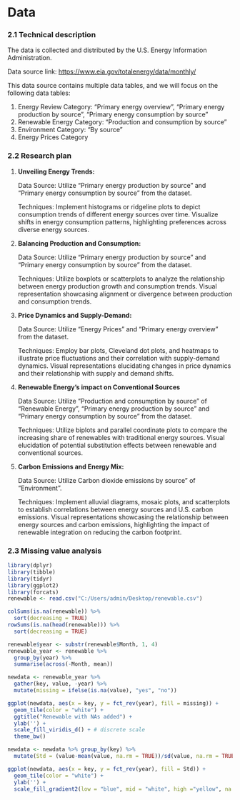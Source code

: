 # Data

### 2.1 Technical description

The data is collected and distributed by the U.S. Energy Information Administration.

Data source link: <https://www.eia.gov/totalenergy/data/monthly/>

This data source contains multiple data tables, and we will focus on the following data tables:

1.  Energy Review Category: "Primary energy overview", "Primary energy production by source", "Primary energy consumption by source"
2.  Renewable Energy Category: "Production and consumption by source"
3.  Environment Category: "By source"
4.  Energy Prices Category

### 2.2 Research plan

1.  **Unveiling Energy Trends:**

    Data Source: Utilize "Primary energy production by source" and "Primary energy consumption by source" from the dataset.

    Techniques: Implement histograms or ridgeline plots to depict consumption trends of different energy sources over time. Visualize shifts in energy consumption patterns, highlighting preferences across diverse energy sources.

2.  **Balancing Production and Consumption:**

    Data Source: Utilize "Primary energy production by source" and "Primary energy consumption by source" from the dataset.

    Techniques: Utilize boxplots or scatterplots to analyze the relationship between energy production growth and consumption trends. Visual representation showcasing alignment or divergence between production and consumption trends.

3.  **Price Dynamics and Supply-Demand:**

    Data Source: Utilize "Energy Prices" and "Primary energy overview" from the dataset.

    Techniques: Employ bar plots, Cleveland dot plots, and heatmaps to illustrate price fluctuations and their correlation with supply-demand dynamics. Visual representations elucidating changes in price dynamics and their relationship with supply and demand shifts.

4.  **Renewable Energy's impact on Conventional Sources**

    Data Source: Utilize "Production and consumption by source" of "Renewable Energy", "Primary energy production by source" and "Primary energy consumption by source" from the dataset.

    Techniques: Utilize biplots and parallel coordinate plots to compare the increasing share of renewables with traditional energy sources. Visual elucidation of potential substitution effects between renewable and conventional sources.

5.  **Carbon Emissions and Energy Mix:**

    Data Source: Utilize Carbon dioxide emissions by source" of "Environment".

    Techniques: Implement alluvial diagrams, mosaic plots, and scatterplots to establish correlations between energy sources and U.S. carbon emissions. Visual representations showcasing the relationship between energy sources and carbon emissions, highlighting the impact of renewable integration on reducing the carbon footprint.

### 2.3 Missing value analysis

```r
library(dplyr)
library(tibble)
library(tidyr)
library(ggplot2)
library(forcats)
renewable <- read.csv("C:/Users/admin/Desktop/renewable.csv")
```

```r
colSums(is.na(renewable)) %>%
  sort(decreasing = TRUE)
rowSums(is.na(head(renewable))) %>%
  sort(decreasing = TRUE)
```

```r
renewable$year <- substr(renewable$Month, 1, 4)
renewable_year <- renewable %>%
  group_by(year) %>%
  summarise(across(-Month, mean))

newdata <- renewable_year %>%
  gather(key, value, -year) %>%
  mutate(missing = ifelse(is.na(value), "yes", "no"))
```

```r
ggplot(newdata, aes(x = key, y = fct_rev(year), fill = missing)) +
  geom_tile(color = "white") + 
  ggtitle("Renewable with NAs added") +
  ylab('') + 
  scale_fill_viridis_d() + # discrete scale
  theme_bw()
```

```r
newdata <- newdata %>% group_by(key) %>% 
  mutate(Std = (value-mean(value, na.rm = TRUE))/sd(value, na.rm = TRUE)) %>% ungroup()

ggplot(newdata, aes(x = key, y = fct_rev(year), fill = Std)) +
  geom_tile(color = "white") + 
  ylab('') + 
  scale_fill_gradient2(low = "blue", mid = "white", high ="yellow", na.value = "black") + theme_bw()
```
